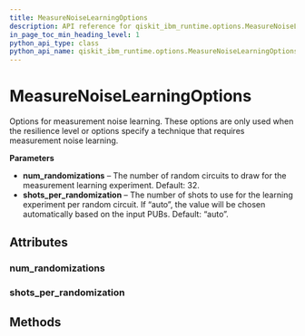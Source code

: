 ```yaml
---
title: MeasureNoiseLearningOptions
description: API reference for qiskit_ibm_runtime.options.MeasureNoiseLearningOptions
in_page_toc_min_heading_level: 1
python_api_type: class
python_api_name: qiskit_ibm_runtime.options.MeasureNoiseLearningOptions
---
```


# MeasureNoiseLearningOptions

<Class id="qiskit_ibm_runtime.options.MeasureNoiseLearningOptions" isDedicatedPage={true} github="https://github.com/Qiskit/qiskit-ibm-runtime/tree/stable/0.23/qiskit_ibm_runtime/options/measure_noise_learning_options.py#L20-L40" signature="MeasureNoiseLearningOptions(*args, **kwargs)">
  Options for measurement noise learning.

  <Admonition title="Note" type="note">
    These options are only used when the resilience level or options specify a technique that requires measurement noise learning.
  </Admonition>

  **Parameters**

  *   **num\_randomizations** – The number of random circuits to draw for the measurement learning experiment. Default: 32.
  *   **shots\_per\_randomization** – The number of shots to use for the learning experiment per random circuit. If “auto”, the value will be chosen automatically based on the input PUBs. Default: “auto”.

  ## Attributes

  ### num\_randomizations

  <Attribute id="qiskit_ibm_runtime.options.MeasureNoiseLearningOptions.num_randomizations" name="num_randomizations" attributeTypeHint="UnsetType | int" attributeValue="= Unset" />

  ### shots\_per\_randomization

  <Attribute id="qiskit_ibm_runtime.options.MeasureNoiseLearningOptions.shots_per_randomization" name="shots_per_randomization" attributeTypeHint="UnsetType | int | Literal['auto']" attributeValue="= Unset" />

  ## Methods
</Class>

